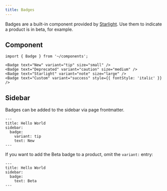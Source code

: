 ```yaml
---
title: Badges
---
```


Badges are a built-in component provided by [Starlight](https://starlight.astro.build/guides/components/#bades). Use them to indicate a product is in beta, for example.

## Component

```mdx live
import { Badge } from '~/components';

<Badge text="New" variant="tip" size="small" />
<Badge text="Deprecated" variant="caution" size="medium" />
<Badge text="Starlight" variant="note" size="large" />
<Badge text="Custom" variant="success" style={{ fontStyle: 'italic' }} />
```

## Sidebar

Badges can be added to the sidebar via page frontmatter.

```mdx
---
title: Hello World
sidebar:
  badge:
    variant: tip
    text: New
---
```

If you want to add the Beta badge to a product, omit the `variant:` entry:

```mdx
---
title: Hello World
sidebar:
  badge:
    text: Beta
---
```